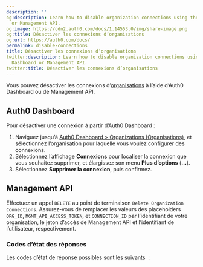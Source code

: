 ```yaml
---
description: ''
og:description: Learn how to disable organization connections using the Auth0 Dashboard
  or Management API.
og:image: https://cdn2.auth0.com/docs/1.14553.0/img/share-image.png
og:title: Désactiver les connexions d’organisations
og:url: https://auth0.com/docs/
permalink: disable-connections
title: Désactiver les connexions d’organisations
twitter:description: Learn how to disable organization connections using the Auth0
  Dashboard or Management API.
twitter:title: Désactiver les connexions d’organisations
---
```


Vous pouvez désactiver les connexions d’[organisations](/organizations/organizations-overview) à l’aide d’Auth0 Dashboard ou de Management API.

## Auth0 Dashboard

Pour désactiver une connexion à partir d’Auth0 Dashboard :

1. Naviguez jusqu’à [Auth0 Dashboard > Organizations (Organisations)](%24%7Bmanage_url%7D/#/organizations), et sélectionnez l’organisation pour laquelle vous voulez configurer des connexions.
2. Sélectionnez l’affichage **Connexions** pour localiser la connexion que vous souhaitez supprimer, et élargissez son menu **Plus d’options** (**...**).
3. Sélectionnez **Supprimer la connexion**, puis confirmez.

## Management API

Effectuez un appel `DELETE` au point de terminaison `Delete Organization Connections`. Assurez-vous de remplacer les valeurs des placeholders `ORG_ID`, `MGMT_API_ACCESS_TOKEN`, et `CONNECTION_ID` par l’identifiant de votre organisation, le jeton d’accès de Management API et l’identifiant de l’utilisateur, respectivement.







### Codes d’état des réponses

Les codes d’état de réponse possibles sont les suivants  :